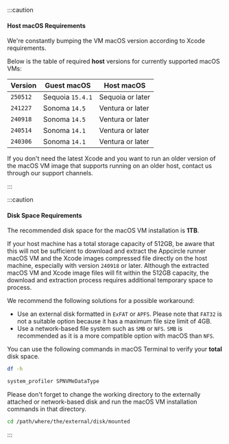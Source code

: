 :::caution

#### Host macOS Requirements

We're constantly bumping the VM macOS version according to Xcode requirements.

Below is the table of required **host** versions for currently supported macOS VMs:

| Version | Guest macOS | Host macOS |
| ------- | ----------- | ---------- |
| `250512` | Sequoia `15.4.1` | Sequoia or later |
| `241227` | Sonoma `14.5` | Ventura or later |
| `240918` | Sonoma `14.5` | Ventura or later |
| `240514` | Sonoma `14.1` | Ventura or later |
| `240306` | Sonoma `14.1` | Ventura or later |

If you don't need the latest Xcode and you want to run an older version of the macOS VM image that supports running on an older host, contact us through our support channels.

:::

:::caution

#### Disk Space Requirements

The recommended disk space for the macOS VM installation is **1TB**.

If your host machine has a total storage capacity of 512GB, be aware that this will not be sufficient to download and extract the Appcircle runner macOS VM and the Xcode images compressed file directly on the host machine, especially with version `240918` or later. Although the extracted macOS VM and Xcode image files will fit within the 512GB capacity, the download and extraction process requires additional temporary space to process.

We recommend the following solutions for a possible workaround:

- Use an external disk formatted in `ExFAT` or `APFS`. Please note that `FAT32` is not a suitable option because it has a maximum file size limit of 4GB.
- Use a network-based file system such as `SMB` or `NFS`. `SMB` is recommended as it is a more compatible option with macOS than `NFS`.

You can use the following commands in macOS Terminal to verify your **total** disk space.

```bash
df -h
```

```bash
system_profiler SPNVMeDataType
```

Please don't forget to change the working directory to the externally attached or network-based disk and run the macOS VM installation commands in that directory.

```bash
cd /path/where/the/external/disk/mounted
```

:::
